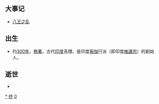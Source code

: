 {{unreferenced|time=2018-08-23T08:40:56+00:00}}
{{Expand |time=2011-05-10T13:05:55+00:00 }}
{{DecadeTOC|300}}

== 大事记 ==
*[[八王之乱|八王之乱]]
== 出生 ==
*约[[300年|300年]]，[[無著|無著]]，古代[[印度|印度]]高僧。是印度[[瑜伽|瑜伽]]行派（即印度[[唯識宗|唯識宗]]）的創始人。

== 逝世 ==
*

{{世紀|3}}
{{世紀|4}}

[[Category:300年代|*]]
[[Category:3世纪各年代|终]]
[[Category:4世纪各年代|0]]